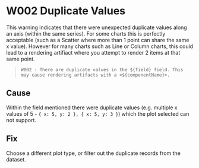 
<Meta title="Errors & Warnings/W002 - Duplicate Values" />

# W002 Duplicate Values

This warning indicates that there were unexpected duplicate values along an axis (within the same series). For some charts this is perfectly acceptable (such as a Scatter where more than 1 point can share the same x value). However for many charts such as Line or Column charts, this could lead to a rendering artifiact where you attempt to render 2 items at that same point.

> `W002 - There are duplicate values in the ${field} field. This may cause rendering artifacts with a <${componentName}>.`

## Cause

Within the field mentioned there were duplicate values (e.g. multiple x values of 5 - `{ x: 5, y: 2 }, { x: 5, y: 3 }`) which the plot selected can not support.

## Fix

Choose a different plot type, or filter out the duplicate records from the dataset.
